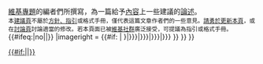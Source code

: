 {{ombox
|type = notice
|image = [[File:Featured article collaboration.svg|link=|45px]]
|text = '''本{{{type|頁面}}}'''是由{{#if:{{{project|}}}|{{{project|}}}|相關領域}}[[Wikipedia:維基專題|維基專題]]的編者們所撰寫，為一篇給予[[:Category:维基百科内容方针|內容]]上一些建議的[[Wikipedia:論述|論述]]。<br /><small>本[[Wikipedia:建議頁|建議頁]]不屬於[[Wikipedia:方針與指引|方針、指引]]或格式手冊，僅代表這篇文章作者們的一些意見。[[Wikipedia:勇于更新页面|請勇於更新本頁]]，或在[[{{TALKPAGENAME}}|討論頁]]討論適當的修改。若本頁面已被[[Wikipedia:維基人|維基社群]]廣泛接受，可提議為指引或格式手冊。</small><includeonly>{{#ifeq:{{{categories}}}|no||[[Category:維基專題內容建議|{{#if:{{{sort-by|}}}|{{{sort-by}}}|{{PAGENAME}}}}]]}}</includeonly>
|imageright = {{#if:{{{1<includeonly>|</includeonly>}}} | {{Ombox/shortcut|{{{shortcut1|{{{1|}}}}}}|{{{shortcut2|{{{2|}}}}}}|{{{shortcut3|{{{3|}}}}}}|{{{shortcut4|{{{4|}}}}}}|{{{shortcut5|{{{5|}}}}}} }} }}
}}<noinclude>{{documentation}}[[Category:維基計畫頁模板|{{PAGENAME}}]]</noinclude>